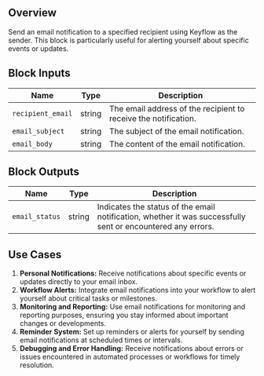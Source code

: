 ## Overview

Send an email notification to a specified recipient using Keyflow as the sender. This block is particularly useful for alerting yourself about specific events or updates.

## Block Inputs

| Name              | Type   | Description                                                     |
| ----------------- | ------ | --------------------------------------------------------------- |
| `recipient_email` | string | The email address of the recipient to receive the notification. |
| `email_subject`   | string | The subject of the email notification.                          |
| `email_body`      | string | The content of the email notification.                          |

## Block Outputs

| Name           | Type   | Description                                                                                                 |
| -------------- | ------ | ----------------------------------------------------------------------------------------------------------- |
| `email_status` | string | Indicates the status of the email notification, whether it was successfully sent or encountered any errors. |

## Use Cases

1. **Personal Notifications:** Receive notifications about specific events or updates directly to your email inbox.
2. **Workflow Alerts:** Integrate email notifications into your workflow to alert yourself about critical tasks or milestones.
3. **Monitoring and Reporting:** Use email notifications for monitoring and reporting purposes, ensuring you stay informed about important changes or developments.
4. **Reminder System:** Set up reminders or alerts for yourself by sending email notifications at scheduled times or intervals.
5. **Debugging and Error Handling:** Receive notifications about errors or issues encountered in automated processes or workflows for timely resolution.
